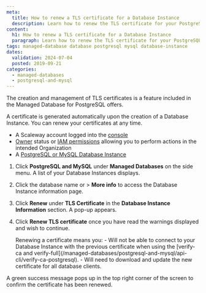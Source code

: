 ```yaml
---
meta:
  title: How to renew a TLS certificate for a Database Instance
  description: Learn how to renew the TLS certificate for your PostgreSQL and MySQL databases.
content:
  h1: How to renew a TLS certificate for a Database Instance
  paragraph: Learn how to renew the TLS certificate for your PostgreSQL and MySQL databases.
tags: managed-database database postgresql mysql database-instance
dates:
  validation: 2024-07-04
  posted: 2019-09-21
categories:
  - managed-databases
  - postgresql-and-mysql
---
```


The creation and management of TLS certificates is a feature included in the Managed Database for PostgreSQL offers.

A certificate is generated automatically upon the creation of a Database Instance. You can renew your certificates at any time.

<Macro id="requirements" />

- A Scaleway account logged into the [console](https://console.scaleway.com/)
- [Owner](/identity-and-access-management/iam/concepts/#owner) status or [IAM permissions](/identity-and-access-management/iam/concepts/#permission) allowing you to perform actions in the intended Organization
- A [PostgreSQL or MySQL Database Instance](/managed-databases/postgresql-and-mysql/quickstart)

1. Click **PostgreSQL and MySQL** under **Managed Databases** on the side menu. A list of your Database Instances displays.
2. Click the database name or <Icon name="more" /> > **More info** to access the Database Instance information page.
3. Click **Renew** under **TLS Certificate** in the **Database Instance Information** section. A pop-up appears.
4. Click **Renew TLS certificate** once you have read the warnings displayed and wish to continue.

    <Message type="important">
      Renewing a certificate means you:
        - Will not be able to connect to your Database Instance with the previous certificate when using the [verify-ca and verify-full](/managed-databases/postgresql-and-mysql/api-cli/verify-ca-postgresql).
        - Will need to download and update the new certificate for all database clients.
    </Message>

A green success message pops up in the top right corner of the screen to confirm the certificate has been renewed.


